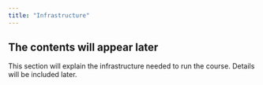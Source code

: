 ```yaml
---
title: "Infrastructure"
---
```


::: {.callout-note appearance="simple"}

## The contents will appear later

This section will explain the infrastructure needed to run the course. Details will be included later.

:::

<!-- This page will explain the infrastructure needed to run the course. How to install Python, Jupyter, environments and such.

## Communication

We will have Slack? Teams? Google something?

## Tech

Environments... -->